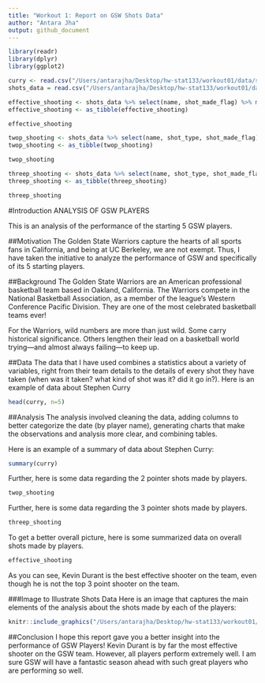 ```yaml
---
title: "Workout 1: Report on GSW Shots Data"
author: "Antara Jha"
output: github_document
---
```

```r
library(readr)
library(dplyr)
library(ggplot2)

curry <- read.csv("/Users/antarajha/Desktop/hw-stat133/workout01/data/stephen-curry.csv", stringsAsFactors = FALSE, header = TRUE)
shots_data = read.csv("/Users/antarajha/Desktop/hw-stat133/workout01/data/shots_data.csv", stringsAsFactors = FALSE, header = TRUE)

effective_shooting <- shots_data %>% select(name, shot_made_flag) %>% mutate(count = 1) %>% group_by(name) %>% summarise(total = n(), made = sum(shot_made_flag == "shot_yes")) %>% mutate(percentage = made / total) %>% arrange(desc(percentage))
effective_shooting <- as_tibble(effective_shooting)

effective_shooting

twop_shooting <- shots_data %>% select(name, shot_type, shot_made_flag) %>% mutate(count = 1) %>% group_by(name) %>% summarise(total = n(), made = sum(shot_type == "2PT Field Goal" & shot_made_flag == "shot_yes")) %>% mutate(percentage = made / total) %>% arrange(desc(percentage))
twop_shooting <- as_tibble(twop_shooting)

twop_shooting

threep_shooting <- shots_data %>% select(name, shot_type, shot_made_flag) %>% mutate(count = 1) %>% group_by(name) %>% summarise(total = n(), made = sum(shot_type == "3PT Field Goal" & shot_made_flag == "shot_yes")) %>% mutate(percentage = made / total) %>% arrange(desc(percentage))
threep_shooting <- as_tibble(threep_shooting)

threep_shooting


```

#Introduction
ANALYSIS OF GSW PLAYERS

This is an analysis of the performance of the starting 5 GSW players.

##Motivation
The Golden State Warriors capture the hearts of all sports fans in California, and being at UC Berkeley, we are not exempt. Thus, I have taken the initiative to analyze the performance of GSW and specifically of its 5 starting players.

##Background
The Golden State Warriors are an American professional basketball team based in Oakland, California. The Warriors compete in the National Basketball Association, as a member of the league's Western Conference Pacific Division. They are one of the most celebrated basketball teams ever!

For the Warriors, wild numbers are more than just wild. Some carry historical significance. Others lengthen their lead on a basketball world trying—and almost always failing—to keep up. 

##Data
The data that I have used combines a statistics about a variety of variables, right from their team details to the details of every shot they have taken (when was it taken? what kind of shot was it? did it go in?). Here is an example of data about Stephen Curry
```r
head(curry, n=5)
```

##Analysis
The analysis involved cleaning the data, adding columns to better categorize the date (by player name), generating charts that make the observations and analysis more clear, and combining tables.

Here is an example of a summary of data about Stephen Curry:

```r
summary(curry)
```

Further, here is some data regarding the 2 pointer shots made by players. 

```r
twop_shooting
```

Further, here is some data regarding the 3 pointer shots made by players. 
```r
threep_shooting
```

To get a better overall picture, here is some summarized data on overall shots made by players. 
```r
effective_shooting
```

As you can see, Kevin Durant is the best effective shooter on the team, even though he is not the top 3 point shooter on the team.

###Image to Illustrate Shots Data
Here is an image that captures the main elements of the analysis about the shots made by each of the players:

```r
knitr::include_graphics("/Users/antarajha/Desktop/hw-stat133/workout01/images/gsw_shots_chart.png")
```

##Conclusion
I hope this report gave you a better insight into the performance of GSW Players! Kevin Durant is by far the most effective shooter on the GSW team. However, all players perform extremely well. I am sure GSW will have a fantastic season ahead with such great players who are performing so well. 


